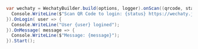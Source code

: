 ```csharp
var wechaty = WechatyBuilder.build(options, logger).onScan((qrcode, status) => {
  Console.WriteLine($"Scan QR Code to login: {status} https://wechaty.js.org/qrcode/{(qrcode)}`");
}).OnLogin( user => {
  Console.WriteLine("User {user} logined");
}).OnMessage( message => {
  Console.WriteLine($"Message: {message}");
}).Start();
```
